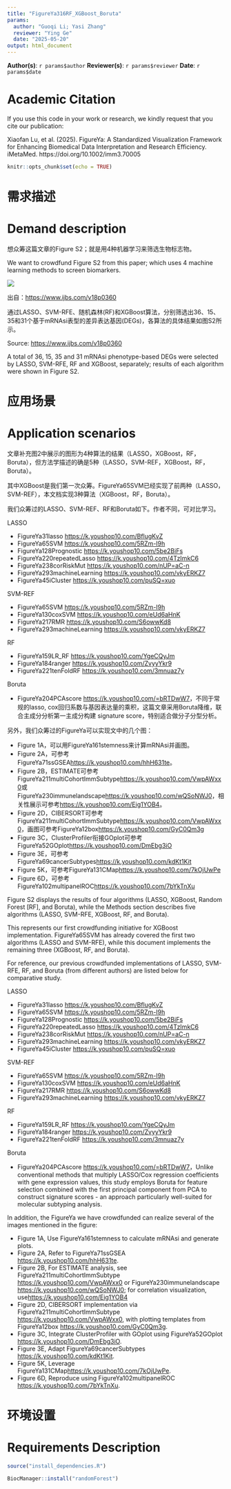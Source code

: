```yaml
---
title: "FigureYa316RF_XGBoost_Boruta"
params:
  author: "Guoqi Li; Yasi Zhang"
  reviewer: "Ying Ge"
  date: "2025-05-20"
output: html_document
---
```


**Author(s)**: `r params$author`
**Reviewer(s)**: `r params$reviewer`
**Date**: `r params$date`

# Academic Citation
If you use this code in your work or research, we kindly request that you cite our publication:

Xiaofan Lu, et al. (2025). FigureYa: A Standardized Visualization Framework for Enhancing Biomedical Data Interpretation and Research Efficiency. iMetaMed. https://doi.org/10.1002/imm3.70005


```r
knitr::opts_chunk$set(echo = TRUE)
```

# 需求描述
# Demand description

想众筹这篇文章的Figure S2；就是用4种机器学习来筛选生物标志物。

We want to crowdfund Figure S2 from this paper; which uses 4 machine learning methods to screen biomarkers.

![](example.png)

出自：<https://www.ijbs.com/v18p0360>

通过LASSO、SVM-RFE、随机森林(RF)和XGBoost算法，分别筛选出36、15、35和31个基于mRNAsi表型的差异表达基因(DEGs)，各算法的具体结果如图S2所示。

Source: <https://www.ijbs.com/v18p0360>

A total of 36, 15, 35 and 31 mRNAsi phenotype-based DEGs were selected by LASSO, SVM-RFE, RF and XGBoost, separately; results of each algorithm were shown in Figure S2.

# 应用场景
# Application scenarios

文章补充图2中展示的图形为4种算法的结果（LASSO，XGBoost，RF，Boruta），但方法学描述的确是5种（LASSO，SVM-REF，XGBoost，RF，Boruta）。

其中XGBoost是我们第一次众筹。FigureYa65SVM已经实现了前两种（LASSO，SVM-REF），本文档实现3种算法（XGBoost，RF，Boruta）。

我们众筹过的LASSO、SVM-REF、RF和Boruta如下。作者不同，可对比学习。

LASSO

- FigureYa31lasso <https://k.youshop10.com/BflugKvZ>
- FigureYa65SVM <https://k.youshop10.com/5RZm-I9h>
- FigureYa128Prognostic <https://k.youshop10.com/5be2BiFs>
- FigureYa220repeatedLasso <https://k.youshop10.com/4TzImkC6>
- FigureYa238corRiskMut <https://k.youshop10.com/nUP=aC-n>
- FigureYa293machineLearning <https://k.youshop10.com/vkyERKZ7>
- FigureYa45iCluster <https://k.youshop10.com/puSQ=xuo>

SVM-REF

- FigureYa65SVM <https://k.youshop10.com/5RZm-I9h>
- FigureYa130coxSVM <https://k.youshop10.com/eUd6aHnK>
- FigureYa217RMR <https://k.youshop10.com/S6owwKd8>
- FigureYa293machineLearning <https://k.youshop10.com/vkyERKZ7>

RF

- FigureYa159LR_RF <https://k.youshop10.com/YgeCQyJm>
- FigureYa184ranger <https://k.youshop10.com/ZvyyYkr9>
- FigureYa221tenFoldRF <https://k.youshop10.com/3mnuaz7y>

Boruta

- FigureYa204PCAscore <https://k.youshop10.com/=bRTDwW7>，不同于常规的lasso, cox回归系数与基因表达量的乘积，这篇文章采用Boruta降维，联合主成分分析第一主成分构建 signature score，特别适合做分子分型分析。

另外，我们众筹过的FigureYa可以实现文中的几个图：

- Figure 1A，可以用FigureYa161stemness来计算mRNAsi并画图。
- Figure 2A，可参考FigureYa71ssGSEA<https://k.youshop10.com/hhH631te>。
- Figure 2B，ESTIMATE可参考FigureYa211multiCohortImmSubtype<https://k.youshop10.com/VwpAWxx0>或FigureYa230immunelandscape<https://k.youshop10.com/wQSoNWJ0>，相关性展示可参考<https://k.youshop10.com/Eig1YOB4>。
- Figure 2D，CIBERSORT可参考FigureYa211multiCohortImmSubtype<https://k.youshop10.com/VwpAWxx0>，画图可参考FigureYa12box<https://k.youshop10.com/GyC0Qm3g>
- Figure 3C，ClusterProfiler衔接GOplot可参考FigureYa52GOplot<https://k.youshop10.com/DmEbg3iO>
- Figure 3E，可参考FigureYa69cancerSubtypes<https://k.youshop10.com/kdKt1Kit>
- Figure 5K，可参考FigureYa131CMap<https://k.youshop10.com/7kOjUwPe>
- Figure 6D，可参考FigureYa102multipanelROC<https://k.youshop10.com/7bYkTnXu>


Figure S2 displays the results of four algorithms (LASSO, XGBoost, Random Forest [RF], and Boruta), while the Methods section describes five algorithms (LASSO, SVM-RFE, XGBoost, RF, and Boruta).

This represents our first crowdfunding initiative for XGBoost implementation. FigureYa65SVM has already covered the first two algorithms (LASSO and SVM-RFE), while this document implements the remaining three (XGBoost, RF, and Boruta).

For reference, our previous crowdfunded implementations of LASSO, SVM-RFE, RF, and Boruta (from different authors) are listed below for comparative study.

LASSO

- FigureYa31lasso <https://k.youshop10.com/BflugKvZ>
- FigureYa65SVM <https://k.youshop10.com/5RZm-I9h>
- FigureYa128Prognostic <https://k.youshop10.com/5be2BiFs>
- FigureYa220repeatedLasso <https://k.youshop10.com/4TzImkC6>
- FigureYa238corRiskMut <https://k.youshop10.com/nUP=aC-n>
- FigureYa293machineLearning <https://k.youshop10.com/vkyERKZ7>
- FigureYa45iCluster <https://k.youshop10.com/puSQ=xuo>

SVM-REF

- FigureYa65SVM <https://k.youshop10.com/5RZm-I9h>
- FigureYa130coxSVM <https://k.youshop10.com/eUd6aHnK>
- FigureYa217RMR <https://k.youshop10.com/S6owwKd8>
- FigureYa293machineLearning <https://k.youshop10.com/vkyERKZ7>

RF

- FigureYa159LR_RF <https://k.youshop10.com/YgeCQyJm>
- FigureYa184ranger <https://k.youshop10.com/ZvyyYkr9>
- FigureYa221tenFoldRF <https://k.youshop10.com/3mnuaz7y>

Boruta

- FigureYa204PCAscore <https://k.youshop10.com/=bRTDwW7>，Unlike conventional methods that multiply LASSO/Cox regression coefficients with gene expression values, this study employs Boruta for feature selection combined with the first principal component from PCA to construct signature scores - an approach particularly well-suited for molecular subtyping analysis.

In addition, the FigureYa we have crowdfunded can realize several of the images mentioned in the figure:

- Figure 1A, Use FigureYa161stemness to calculate mRNAsi and generate plots.
- Figure 2A, Refer to FigureYa71ssGSEA <https://k.youshop10.com/hhH631te>.
- Figure 2B, For ESTIMATE analysis, see FigureYa211multiCohortImmSubtype  <https://k.youshop10.com/VwpAWxx0> or FigureYa230immunelandscape <https://k.youshop10.com/wQSoNWJ0>; for correlation visualization, use<https://k.youshop10.com/Eig1YOB4>
- Figure 2D, CIBERSORT implementation via FigureYa211multiCohortImmSubtype  <https://k.youshop10.com/VwpAWxx0>, with plotting templates from FigureYa12box <https://k.youshop10.com/GyC0Qm3g>.
- Figure 3C, Integrate ClusterProfiler with GOplot using FigureYa52GOplot <https://k.youshop10.com/DmEbg3iO>.
- Figure 3E, Adapt FigureYa69cancerSubtypes <https://k.youshop10.com/kdKt1Kit>.
- Figure 5K, Leverage FigureYa131CMap<https://k.youshop10.com/7kOjUwPe>.
- Figure 6D, Reproduce using FigureYa102multipanelROC <https://k.youshop10.com/7bYkTnXu>.

# 环境设置
# Requirements Description


```r
source("install_dependencies.R")
```

```r

BiocManager::install("randomForest")
```
